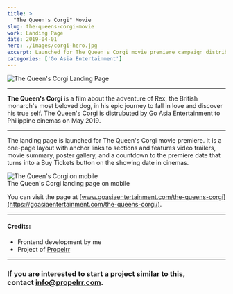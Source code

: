 ```yaml
---
title: >
  "The Queen's Corgi" Movie
slug: the-queens-corgi-movie
work: Landing Page
date: 2019-04-01
hero: ./images/corgi-hero.jpg
excerpt: Launched for The Queen's Corgi movie premiere campaign distributed by Go Asia Entertainment to Philippine cinemas on May 2019
categories: ['Go Asia Entertainment']
---
```


<div class="Image__Medium">
  <img src="./images/project-corgi.png" alt="The Queen's Corgi Landing Page" />
</div>

<hr />

**The Queen's Corgi** is a film about the adventure of Rex, the British monarch's most beloved dog, in his epic journey to fall in love and discover his true self. The Queen's Corgi is distrubuted by Go Asia Entertainment to Philippine cinemas on May 2019.

<hr />

The landing page is launched for The Queen's Corgi movie premiere. It is a one-page layout with anchor links to sections and features video trailers, movie summary, poster gallery, and a countdown to the premiere date that turns into a Buy Tickets button on the showing date in cinemas.

<div class="Image__Large">
  <img src="./images/corgi-mobile-full.jpg" alt="The Queen's Corgi on mobile" />
  <figcaption>The Queen's Corgi landing page on mobile</figcaption>
</div>

You can visit the page at [www.goasiaentertainment.com/the-queens-corgi](https://goasiaentertainment.com/the-queens-corgi/).

<hr />

#### Credits:
* Frontend development by me
* Project of [Propelrr](https://propelrr.com/)

<hr />

### If you are interested to start a project similar to this, <br /> contact [info@propelrr.com](mailto:info@propelrr.com).

<br/>
